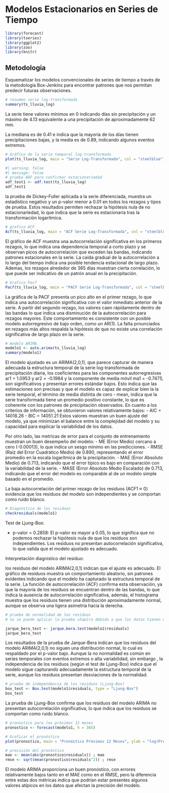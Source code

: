 # Modelos Estacionarios en Series de Tiempo

```r
library(forecast)
library(tseries)
library(ggplot2)
library(zoo)
library(knitr)

```
## Metodologia 
Esquematizar los modelos convencionales de series de tiempo a través de la metodología Box-Jenkins para encontrar patrones que nos permitan predecir futuras observaciones.

```r
# resumen serie log-transformada
summary(ts_lluvia_log)
```
La serie tiene valores mínimos en 0 indicando días sin precipitación y un máximo de 4.13 equivalente a una precipitación de aproximadamente 62 mm.

La mediana es de 0.41 e indica que la mayoría de los días tienen precipitaciones bajas, y la media es de 0.89, indicando algunos eventos extremos.

```r
# Gráfico de la serie temporal log-transformada
plot(ts_lluvia_log, main = "Serie Log-Transformada", col = "steelblue")
```


```r
#| warning: false
#| message: false
# prueba ADF para confirmar estacionariedad
adf_test1 <- adf.test(ts_lluvia_log)
adf_test1
```
la prueba de Dickey-Fuller aplicada a la serie diferenciada, muestra un estadístico negativo y un p-valor menor a 0.01 en todos los rezagos y tipos de prueba. Estos resultados permiten rechazar la hipótesis nula de no estacionariedad, lo que indica que la serie es estacionaria tras la transformación logarítmica.

```r
# grafico ACF
Acf(ts_lluvia_log, main = "ACF Serie Log-Transformada", col = "steelblue")
```

El gráfico de ACF muestra una autocorrelación significativa en los primeros rezagos, lo que indica una dependencia temporal a corto plazo y se observan picos de autocorrelación que exceden las bandas, indicando patrones estacionales en la serie.
La caída gradual de la autocorrelación a lo largo del tiempo indica una posible tendencia estacional de largo plazo. Ademas, los rezagos alrededor de 365 días muestran cierta correlación, lo que puede ser indicativo de un patrón anual en la precipitación.

```r
# Grafico Pacf
Pacf(ts_lluvia_log, main = "PACF Serie Log-Transformada", col = "steelblue")
```
La gráfica de la PACF presenta un pico alto en el primer rezago, lo que indica una autocorrelación significativa con el valor inmediato anterior de la serie.
A partir del segundo rezago, los valores caen rápidamente dentro de las bandas lo que indica una disminución de la autocorrelación para rezagos mayores.
Este comportamiento es consistente con un posible modelo autorregresivo de bajo orden, como un AR(1).
La falta prnunciados en rezagos más altos respalda la hipótesis de que no existe una correlación significativa de largo plazo en la serie.

```r
# modelo ARIMA
modelo1 <- auto.arima(ts_lluvia_log)
summary(modelo1)
```
El modelo ajustado es un ARIMA(2,0,1), que parece capturar de manera adecuada la estructura temporal de la serie log-transformada de precipitación diaria, los coeficientes para las componentes autorregresivas ar1 = 1.0953  y ar2 = -0.1984 y la componente de media móvil ma1 = -0.7475, son significativos y presentan errores estándar bajos.
Esto indica que las estimaciones son precisas y que el modelo es capaz de explicar bien la la serie temporal, el término de media distinta de cero - mean, indica que la serie transformada tiene un promedio positivo constante, lo que es coherente con los patrones de precipitación observados.
En cuanto a los criterios de información, se obtuvieron valores relativamente bajos:
 - AIC = 14018.26
 - BIC = 14051.21
Estos valores muestran un buen ajuste del modelo, ya que minimizan el balance entre la complejidad del modelo y su capacidad para explicar la variabilidad de los datos.

Por otro lado, las metricas de error para el conjunto de entrenamiento muestran un buen desempeño del modelo:
 - ME (Error Medio) cercano a cero (-0.00013), lo que indica un sesgo mínimo en las predicciones.
 - RMSE (Raíz del Error Cuadrático Medio) de 0.890, representando el error promedio en la escala logarítmica de la precipitación.
 - MAE (Error Absoluto Medio) de 0.713, indicando que el error típico es bajo en comparación con la variabilidad de la serie.
 - MASE (Error Absoluto Medio Escalado) de 0.713, indicando que el error del modelo es comparable al de un modelo simple basado en el promedio.

La baja autocorrelación del primer rezago de los residuos (ACF1 ≈ 0) evidencia que los residuos del modelo son independientes y se comportan como ruido blanco.

```r
# Diagnóstico de los residuos
checkresiduals(modelo1)
```

Test de Ljung-Box:

- p-valor = 0.2858: El p-valor es mayor a 0.05, lo que significa que no podemos rechazar la hipótesis nula de que los residuos son independientes.
Los residuos no presentan autocorrelación significativa, lo que valida que el modelo ajustado es adecuado.

Interpretación diagnistico del residuo:

los residuos del modelo ARIMA(2,0,1) indican que el ajuste es adecuado. El gráfico de residuos muestra un comportamiento aleatorio, sin patrones evidentes indicando que el modelo ha capturado la estructura temporal de la serie. La función de autocorrelación (ACF) confirma esta observación, ya que la mayoría de los residuos se encuentran dentro de las bandas, lo que indica la ausencia de autocorrelación significativa, además, el histograma muestra que los residuos tienen una distribución aproximadamente normal, aunque se observa una ligera asimetría hacia la derecha.

```r
# prueba de normalidad de los residuos
# no se puede aplicar la prueba shapiro debido a que los datos tienen mas de 5000 observaciones, por lo que se aplicará la prueba Jarque-Bera, que es más adecuada para muestras grandes.

jarque_bera_test <- jarque.bera.test(modelo1$residuals)
jarque_bera_test
```
Los resultados de la prueba de Jarque-Bera indican que los residuos del modelo ARIMA(2,0,1) no siguen una distribución normal, lo cual es respaldado por el p-valor bajo. Aunque la no normalidad es común en series temporales con eventos extremos o alta variabilidad, sin embargo , la independencia de los residuos (según el test de Ljung-Box) indica que el modelo sigue capturando adecuadamente la estructura temporal de la serie, aunque los residuos presentan desviaciones de la normalidad.
 
```r
# prueba de independencia de los residuos (Ljung-Box)
box_test <- Box.test(modelo1$residuals, type = "Ljung-Box")
box_test
```
La prueba de Ljung-Box confirma que los residuos del modelo ARIMA no presentan autocorrelación significativa, lo que indica que los residuos se comportan como ruido blanco.
 
```r
# pronostico para los próximos 12 meses
pronostico <- forecast(modelo1, h = 365)

# Graficar el pronóstico
plot(pronostico, main = "Pronóstico Próximos 12 Meses", ylab = "log(Precipitación)", xlab = "Año")

```

```r
# precisión del pronóstico
mae <- mean(abs(pronostico$residuals)) ; mae
rmse <- sqrt(mean(pronostico$residuals^2)) ; rmse
```
El modelo ARIMA proporciona un buen pronóstico, con errores relativamente bajos tanto en el MAE como en el RMSE, pero la diferencia entre estas dos métricas indica que podrían estar presentes algunos valores atípicos en los datos que afectan la precisión del modelo.

